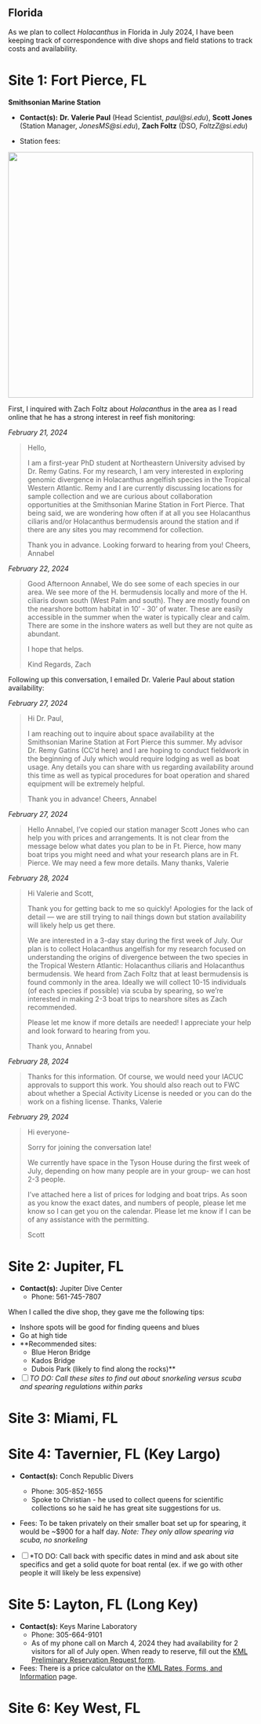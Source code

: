 ## Florida

As we plan to collect *Holacanthus* in Florida in July 2024, I have been keeping track of correspondence with dive shops and field stations to track costs and availability.

# Site 1: Fort Pierce, FL

**Smithsonian Marine Station**

  - **Contact(s):** **Dr. Valerie Paul** (Head Scientist, *paul@si.edu*), **Scott Jones** (Station Manager, *JonesMS@si.edu*), **Zach Foltz** (DSO, *FoltzZ@si.edu*)

  - Station fees:

<img width="500" alt="" src="pictures/smsfeespic.png">

First, I inquired with Zach Foltz about *Holacanthus* in the area as I read online that he has a strong interest in reef fish monitoring:

*February 21, 2024*

>Hello,
>
>I am a first-year PhD student at Northeastern University advised by Dr. Remy Gatins. For my research, I am very interested in exploring genomic divergence in Holacanthus angelfish species in the Tropical Western Atlantic. Remy and I are currently discussing locations for sample collection and we are curious about collaboration opportunities at the Smithsonian Marine Station in Fort Pierce. That being said, we are wondering how often if at all you see Holacanthus ciliaris and/or Holacanthus bermudensis around the station and if there are any sites you may recommend for collection.
>
>Thank you in advance. Looking forward to hearing from you!
>Cheers,
>Annabel

*February 22, 2024*

>Good Afternoon Annabel,
>We do see some of each species in our area. We see more of the H. bermudensis locally and more of the H. ciliaris down south (West Palm and south). They are mostly found on the nearshore bottom habitat in 10' - 30' of water. These are easily accessible in the summer when the water is typically clear and calm. There are some in the inshore waters as well but they are not quite as abundant. 
>
>I hope that helps. 
>
>Kind Regards,
>Zach

Following up this conversation, I emailed Dr. Valerie Paul about station availability:

*February 27, 2024*

>Hi Dr. Paul,
>
>I am reaching out to inquire about space availability at the Smithsonian Marine Station at Fort Pierce this summer. My advisor Dr. Remy Gatins (CC’d here) and I are hoping to conduct fieldwork in the beginning of July which would require lodging as well as boat usage. Any details you can share with us regarding availability around this time as well as typical procedures for boat operation and shared equipment will be extremely helpful.
>
>Thank you in advance!
>Cheers,
>Annabel

*February 27, 2024*

>Hello Annabel, I’ve copied our station manager Scott Jones who can help you with prices and arrangements. It is not clear from the message below what dates you plan to be in Ft. Pierce, how many boat trips you might need and what your research plans are in Ft. Pierce. We may need a few more details. Many thanks, Valerie

*February 28, 2024*

>Hi Valerie and Scott,
>
>Thank you for getting back to me so quickly! Apologies for the lack of detail — we are still trying to nail things down but station availability will likely help us get there. 
>
>We are interested in a 3-day stay during the first week of July. Our plan is to collect Holacanthus angelfish for my research focused on understanding the origins of divergence between the two species in the Tropical Western Atlantic: Holacanthus ciliaris and Holacanthus bermudensis. We heard from Zach Foltz that at least bermudensis is found commonly in the area. Ideally we will collect 10-15 individuals (of each species if possible) via scuba by spearing, so we’re interested in making 2-3 boat trips to nearshore sites as Zach recommended. 
>
>Please let me know if more details are needed! I appreciate your help and look forward to hearing from you.
>
>Thank you,
>Annabel

*February 28, 2024*

>Thanks for this information. Of course, we would need your IACUC approvals to support this work. You should also reach out to FWC about whether a Special Activity License is needed or you can do the work on a fishing license. 
>Thanks, Valerie

*February 29, 2024*

>Hi everyone-
> 
>Sorry for joining the conversation late!
> 
>We currently have space in the Tyson House during the first week of July, depending on how many people are in your group- we can host 2-3 people.
>
>I've attached here a list of prices for lodging and boat trips. As soon as you know the exact dates, and numbers of people, please let me know so I can get you on the calendar. Please let me know if I can be of any assistance with the permitting.
>
>Scott

# Site 2: Jupiter, FL

  - **Contact(s):** Jupiter Dive Center
    - Phone: 561-745-7807

When I called the dive shop, they gave me the following tips:

- Inshore spots will be good for finding queens and blues
- Go at high tide
- **Recommended sites:
  - Blue Heron Bridge
  - Kados Bridge
  - Dubois Park (likely to find along the rocks)**

- [ ] *TO DO: Call these sites to find out about snorkeling versus scuba and spearing regulations within parks*

# Site 3: Miami, FL
# Site 4: Tavernier, FL (Key Largo)

  - **Contact(s):** Conch Republic Divers
    - Phone: 305-852-1655
    - Spoke to Christian - he used to collect queens for scientific collections so he said he has great site suggestions for us.

  - Fees: To be taken privately on their smaller boat set up for spearing, it would be ~$900 for a half day. *Note: They only allow spearing via scuba, no snorkeling*

- [ ] *TO DO: Call back with specific dates in mind and ask about site specifics and get a solid quote for boat rental (ex. if we go with other people it will likely be less expensive)

# Site 5: Layton, FL (Long Key)

  - **Contact(s):** Keys Marine Laboratory
    - Phone: 305-664-9101
    - As of my phone call on March 4, 2024 they had availability for 2 visitors for all of July open. When ready to reserve, fill out the [KML Preliminary Reservation Request form](https://www.fio.usf.edu/forms/kml-preliminary-reservation-request/). 

  - Fees: There is a price calculator on the [KML Rates, Forms, and Information](https://www.fio.usf.edu/keys-marine-lab/kml-booking-information/forms-and-information/) page.

# Site 6: Key West, FL
